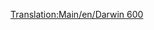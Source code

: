 [[Translation:Main/en/Darwin 600]]{{Template:Navbox Légi járművek/Hu}}
{{Template:Repülőgépek/Hu
|Name=Darwin 600
|Image=[[File:en/AirbusA330.png|Darwin 600]]
|Cost=55.371 (110,742)
|Speed=947 km/h (592 MPH)
|Annual=6.468 (12,936)
|Designed=1981
|Lifespan=25
|Capacity=240 utas és 25 csomag levél
|Description=Bevált sugármeghajtású repülőgép, a nagyobb repülőtereket részesíti inkább előnyben.
|Real-life=[http://hu.wikipedia.org/wiki/Boeing_777 Boeing 777] ("Triple-seven")
}}